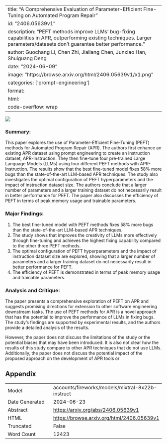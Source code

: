 
---
title: "A Comprehensive Evaluation of Parameter-Efficient Fine-Tuning on Automated Program Repair"
id: "2406.05639v1"
description: "PEFT methods improve LLMs' bug-fixing capabilities in APR, outperforming existing techniques. Larger parameters/datasets don't guarantee better performance."
author: Guochang Li, Chen Zhi, Jialiang Chen, Junxiao Han, Shuiguang Deng
date: "2024-06-09"
image: "https://browse.arxiv.org/html/2406.05639v1/x1.png"
categories: ['prompt-engineering']
format:
  html:
    code-overflow: wrap
---

![](https://browse.arxiv.org/html/2406.05639v1/x1.png)

### Summary:

This paper explores the use of Parameter-Efficient Fine-Tuning (PEFT) methods for Automated Program Repair (APR). The authors first enhance an existing APR dataset using prompt engineering to create an instruction dataset, APR-Instruction. They then fine-tune four pre-trained Large Language Models (LLMs) using four different PEFT methods with APR-Instruction. The results show that the best fine-tuned model fixes 58% more bugs than the state-of-the-art LLM-based APR techniques. The study also investigates the optimal configuration of PEFT hyperparameters and the impact of instruction dataset size. The authors conclude that a larger number of parameters and a larger training dataset do not necessarily result in better performance for PEFT. The paper also discusses the efficiency of PEFT in terms of peak memory usage and trainable parameters.

### Major Findings:

1. The best fine-tuned model with PEFT methods fixes 58% more bugs than the state-of-the-art LLM-based APR techniques.
2. The study shows that improves the creativity of LLMs more effectively through fine-tuning and achieves the highest fixing capability compared to the other three PEFT methods.
3. The optimal configuration of PEFT hyperparameters and the impact of instruction dataset size are explored, showing that a larger number of parameters and a larger training dataset do not necessarily result in better performance for PEFT.
4. The efficiency of PEFT is demonstrated in terms of peak memory usage and trainable parameters.

### Analysis and Critique:

The paper presents a comprehensive exploration of PEFT on APR and suggests promising directions for extension to other software engineering downstream tasks. The use of PEFT methods for APR is a novel approach that has the potential to improve the performance of LLMs in fixing bugs. The study's findings are supported by experimental results, and the authors provide a detailed analysis of the results.

However, the paper does not discuss the limitations of the study or the potential biases that may have been introduced. It is also not clear how the results of this study compare to other APR techniques that do not use LLMs. Additionally, the paper does not discuss the potential impact of the proposed approach on the development of APR tools or

## Appendix

|          |          |
|----------|----------|
| Model     | accounts/fireworks/models/mixtral-8x22b-instruct       |
| Date Generated     | 2024-06-23       |
| Abstract | [https://arxiv.org/abs/2406.05639v1](https://arxiv.org/abs/2406.05639v1)        |
| HTML     | [https://browse.arxiv.org/html/2406.05639v1](https://browse.arxiv.org/html/2406.05639v1)       |
| Truncated       | False       |
| Word Count       | 12423       |